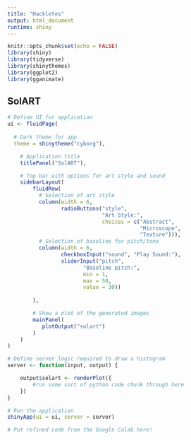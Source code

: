 ```yaml
---
title: "Hackletes"
output: html_document
runtime: shiny
---
```


```r
knitr::opts_chunk$set(echo = FALSE)
library(shiny)
library(tidyverse)
library(shinythemes)
library(ggplot2)
library(gganimate)
```

## SolART         

```r
# Define UI for application
ui <- fluidPage(
  
  # Dark theme for app
  theme = shinytheme("cyborg"),

    # Application title
    titlePanel("SolART"),

    # Top bar with options for art style and sound 
    sidebarLayout(
        fluidRow(
          # Selection of art style
          column(width = 6,
                 radioButtons("style",
                              "Art Style:",
                              choices = c("Abstract",
                                          "Microscope",
                                          "Texture"))),
          # Selection of baseline for pitch/tone
          column(width = 6,
                 checkboxInput("sound", "Play Sound:"),
                 sliderInput("pitch",
                        "Baseline pitch:",
                        min = 1,
                        max = 50,
                        value = 30))
            
        ),

        # Show a plot of the generated images
        mainPanel(
           plotOutput("solart")
        )
    )
)

# Define server logic required to draw a histogram
server <- function(input, output) {

    output$solart <- renderPlot({
        #run some sort of python code chunk through here
    })
}

# Run the application 
shinyApp(ui = ui, server = server)
```
  
  
  
```python
# Put refined code from the Google Colab here!
```

